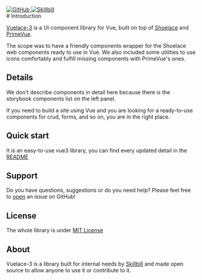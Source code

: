 <div
  style={{
    display: 'flex',
    gap: '16px',
    alignItems: 'center',
    justifyContent: 'end',
    width: '100%'
  }}
>
  <a href="https://www.github.com/Skillbill/vuelace-3">
    <img style={{ height: '48px' }} src="assets/github-mark.svg" alt="GitHub" />
  </a>
  <a href="https://www.skillbill.it">
    <img style={{ height: '48px' }} src="assets/logo_skillbill_00.svg" alt="Skillbill" />
  </a>
</div>
# Introduction

[Vuelace-3](https://www.github.com/Skillbill/vuelace-3) is a UI component library for Vue,
built on top of [Shoelace](https://shoelace.style/) and [PrimeVue](https://primevue.org/).

The scope was to have a friendly components wrapper for the Shoelace web components ready to use in Vue.
We also included some utilities to use icons comfortably and fulfill missing components with PrimeVue's ones.

## Details

We don't describe components in detail here because there is the storybook components list on the left panel.

If you need to build a site using Vue and you are looking for a ready-to-use components for crud,
forms, and so on, you are in the right place.

## Quick start

It is an easy-to-use vue3 library,
you can find every updated detail in the [README](https://github.com/Skillbill/vuelace-3/blob/main/README.md)

## Support

Do you have questions, suggestions or do you need help?
Please feel free to [open](https://github.com/Skillbill/vuelace-3/issues/new/choose) an issue on GitHub!

## License

The whole library is under [MIT License](https://github.com/Skillbill/vuelace-3/blob/main/LICENSE)

## About

Vuelace-3 is a library built for internal needs by [Skillbill](https://www.skillbill.it)
and made open source to allow anyone to use it or contribute to it.
